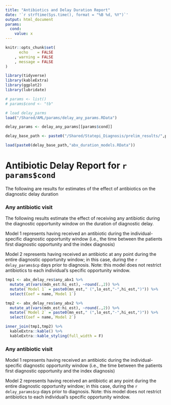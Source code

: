 ```yaml
---
title: "Antibiotics and Delay Duration Report"
date: '`r strftime(Sys.time(), format = "%B %d, %Y")`'
output: html_document
params:
  cond:
    value: x
---
```


```r
knitr::opts_chunk$set(
      echo    = FALSE
    , warning = FALSE
    , message = FALSE
)

library(tidyverse)
library(kableExtra)
library(ggplot2)
library(lubridate)

# params <- list()
# params$cond <- "tb"

# load delay_parms
load("/Shared/AML/params/delay_any_params.RData")

delay_params <- delay_any_params[[params$cond]]

delay_base_path <- paste0("/Shared/Statepi_Diagnosis/prelim_results/",params$cond,"/delay_results/")

load(paste0(delay_base_path,"abx_duration_models.RData"))

```

# Antibiotic Delay Report for `r params$cond`

The following are results for estimates of the effect of antibiotics on the diagnostic
delay duration

### Any antibiotic visit

The following results estimate the effect of receiving any antibiotic during the 
diagnostic opportunity window on the duration of diagnostic delay.

Model 1 represents having received an antibiotic during the individual-specific 
diagnostic opportunity window (i.e., the time between the patients first diagnostic 
opportunity and the index diagnosis)

Model 2 represents having received an antibiotic at any point during the entire
diagnostic opportunity window; in this case, during the `r delay_params$cp` days
prior to diagnosis. Note: this model does not restrict antibiotics to each individual's
specific opportunity window.

```r
tmp1 <- abx_delay_res$any_abx1 %>% 
  mutate_at(vars(mdn_est:hi_est), ~round(.,2)) %>% 
  mutate(`Model 1` = paste0(mn_est," (",lo_est,"-",hi_est,")")) %>% 
  select(Coef = name,`Model 1`)

tmp2 <- abx_delay_res$any_abx2 %>% 
  mutate_at(vars(mdn_est:hi_est), ~round(.,2)) %>% 
  mutate(`Model 2` = paste0(mn_est," (",lo_est,"-",hi_est,")")) %>% 
  select(Coef = name,`Model 2`)

inner_join(tmp1,tmp2) %>% 
  kableExtra::kable() %>% 
  kableExtra::kable_styling(full_width = F)

```


### Any antibiotic visit

Model 1 represents having received an antibiotic during the individual-specific 
diagnostic opportunity window (i.e., the time between the patients first diagnostic 
opportunity and the index diagnosis)

Model 2 represents having received an antibiotic at any point during the entire
diagnostic opportunity window; in this case, during the `r delay_params$cp` days
prior to diagnosis. Note: this model does not restrict antibiotics to each individual's
specific opportunity window.
